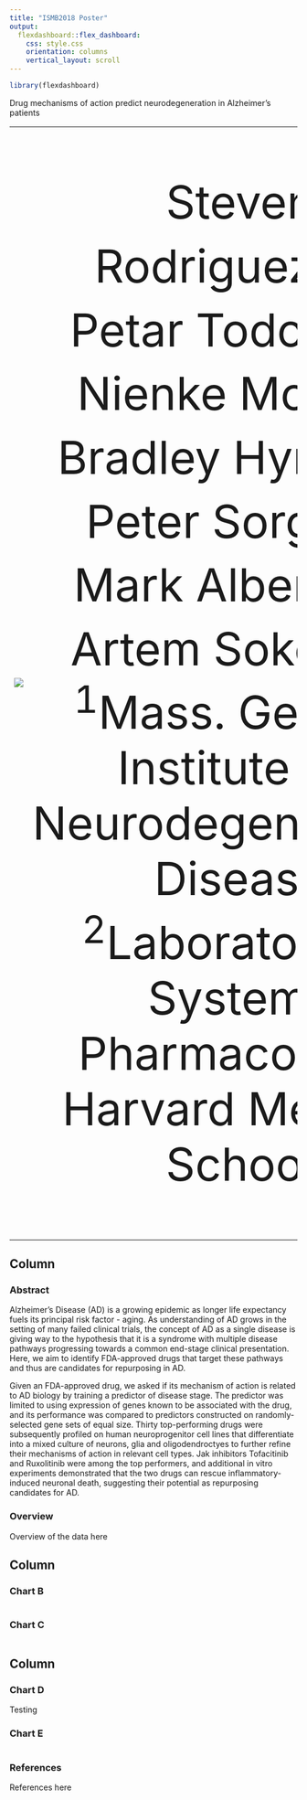 ```yaml
---
title: "ISMB2018 Poster"
output:
  flexdashboard::flex_dashboard:
    css: style.css
    orientation: columns
    vertical_layout: scroll
---
```


```r
library(flexdashboard)
```

<p id="title">Drug mechanisms of action predict neurodegeneration in Alzheimer's patients</p>
<table style="width:100%"><tr>
<td style="width:15%;"><img src="img/mgh-logo.png" id="logo-left" /></td>
<td><p style="text-align:center;font-size:5em">
Steven Rodriguez<sup>1,2</sup>, Petar Todorov<sup>2</sup>, Nienke Moret<sup>2</sup>, Bradley Hyman<sup>1</sup>, Peter Sorger<sup>2</sup>, Mark Albers<sup>1,2</sup>, Artem Sokolov<sup>2</sup>  
<sup>1</sup>Mass. General Institute for Neurodegenerative Disease  
<sup>2</sup>Laboratory of Systems Pharmacology, Harvard Medical School
</p></td>
<td style="width:15%"><img src="img/hms-logo.png" id="logo-right" /></td>
</tr></table>


Column {data-width=33%}
-----------------------------------------------------------------------

### Abstract

Alzheimer's Disease (AD) is a growing epidemic as longer life expectancy fuels its principal risk factor - aging. As understanding of AD grows in the setting of many failed clinical trials, the concept of AD as a single disease is giving way to the hypothesis that it is a syndrome with multiple disease pathways progressing towards a common end-stage clinical presentation. Here, we aim to identify FDA-approved drugs that target these pathways and thus are candidates for repurposing in AD.

Given an FDA-approved drug, we asked if its mechanism of action is related to AD biology by training a predictor of disease stage. The predictor was limited to using expression of genes known to be associated with the drug, and its performance was compared to predictors constructed on randomly-selected gene sets of equal size. Thirty top-performing drugs were subsequently profiled on human neuroprogenitor cell lines that differentiate into a mixed culture of neurons, glia and oligodendroctyes to further refine their mechanisms of action in relevant cell types. Jak inhibitors Tofacitinib and Ruxolitinib were among the top performers, and additional in vitro experiments demonstrated that the two drugs can rescue inflammatory-induced neuronal death, suggesting their potential as repurposing candidates for AD.

### Overview

Overview of the data here


Column {data-width=34%}
-----------------------------------------------------------------------

### Chart B

```r

```

### Chart C

```r

```

Column {data-width=33%}
-----------------------------------------------------------------------

### Chart D

Testing

### Chart E

```r

```

### References

References here
